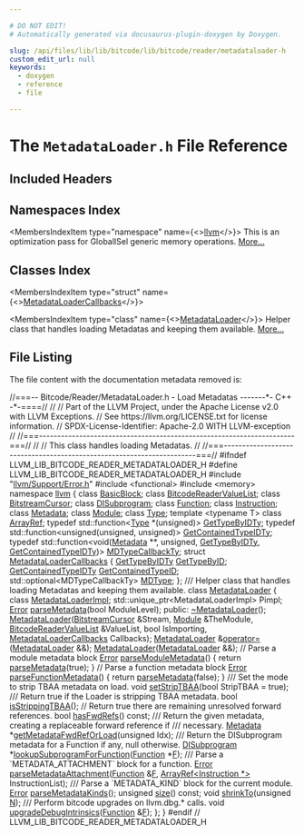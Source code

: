 ```yaml
---

# DO NOT EDIT!
# Automatically generated via docusaurus-plugin-doxygen by Doxygen.

slug: /api/files/lib/lib/bitcode/lib/bitcode/reader/metadataloader-h
custom_edit_url: null
keywords:
  - doxygen
  - reference
  - file

---
```





# The `MetadataLoader.h` File Reference

<DoxygenPage pluginConfig={pluginConfig}>



## Included Headers

<IncludesList>
<IncludesListItem
  filePath="llvm/Support/Error.h"
  permalink="/docs/api/files/include/include/llvm/include/llvm/support/error-h"
  isLocal="true" />
<IncludesListItem
  filePath="functional"
  permalink=""
  isLocal="false" />
<IncludesListItem
  filePath="memory"
  permalink=""
  isLocal="false" />
</IncludesList>

## Namespaces Index

<MembersIndex>

<MembersIndexItem
  type="namespace"
  name={<><a href="/docs/api/namespaces/llvm">llvm</a></>}>
This is an optimization pass for GlobalISel generic memory operations. <a href="/docs/api/namespaces/llvm/#details">More...</a>
</MembersIndexItem>

</MembersIndex>

## Classes Index

<MembersIndex>

<MembersIndexItem
  type="struct"
  name={<><a href="/docs/api/structs/llvm/metadataloadercallbacks">MetadataLoaderCallbacks</a></>}>
</MembersIndexItem>

<MembersIndexItem
  type="class"
  name={<><a href="/docs/api/classes/llvm/metadataloader">MetadataLoader</a></>}>
Helper class that handles loading Metadatas and keeping them available. <a href="/docs/api/classes/llvm/metadataloader/#details">More...</a>
</MembersIndexItem>

</MembersIndex>


## File Listing

The file content with the documentation metadata removed is:

<ProgramListing>

<Link id="l00001" /><CodeLine lineNumber="1"><span class="doxyHighlightComment">//===-- Bitcode/Reader/MetadataLoader.h - Load Metadatas -------&#42;- C++ -&#42;-====//</span></CodeLine>
<Link id="l00002" /><CodeLine lineNumber="2"><span class="doxyHighlightComment">//</span></CodeLine>
<Link id="l00003" /><CodeLine lineNumber="3"><span class="doxyHighlightComment">// Part of the LLVM Project, under the Apache License v2.0 with LLVM Exceptions.</span></CodeLine>
<Link id="l00004" /><CodeLine lineNumber="4"><span class="doxyHighlightComment">// See https://llvm.org/LICENSE.txt for license information.</span></CodeLine>
<Link id="l00005" /><CodeLine lineNumber="5"><span class="doxyHighlightComment">// SPDX-License-Identifier: Apache-2.0 WITH LLVM-exception</span></CodeLine>
<Link id="l00006" /><CodeLine lineNumber="6"><span class="doxyHighlightComment">//</span></CodeLine>
<Link id="l00007" /><CodeLine lineNumber="7"><span class="doxyHighlightComment">//===----------------------------------------------------------------------===//</span></CodeLine>
<Link id="l00008" /><CodeLine lineNumber="8"><span class="doxyHighlightComment">//</span></CodeLine>
<Link id="l00009" /><CodeLine lineNumber="9"><span class="doxyHighlightComment">// This class handles loading Metadatas.</span></CodeLine>
<Link id="l00010" /><CodeLine lineNumber="10"><span class="doxyHighlightComment">//</span></CodeLine>
<Link id="l00011" /><CodeLine lineNumber="11"><span class="doxyHighlightComment">//===----------------------------------------------------------------------===//</span></CodeLine>
<Link id="l00012" /><CodeLine lineNumber="12"></CodeLine>
<Link id="l00013" /><CodeLine lineNumber="13"><span class="doxyHighlightPreprocessor">#ifndef LLVM&#95;LIB&#95;BITCODE&#95;READER&#95;METADATALOADER&#95;H</span></CodeLine>
<Link id="l00014" /><CodeLine lineNumber="14"><span class="doxyHighlightPreprocessor">#define LLVM&#95;LIB&#95;BITCODE&#95;READER&#95;METADATALOADER&#95;H</span></CodeLine>
<Link id="l00015" /><CodeLine lineNumber="15"></CodeLine>
<Link id="l00016" /><CodeLine lineNumber="16"><span class="doxyHighlightPreprocessor">#include &quot;<a href="/docs/api/files/include/include/llvm/include/llvm/support/error-h">llvm/Support/Error.h</a>&quot;</span></CodeLine>
<Link id="l00017" /><CodeLine lineNumber="17"></CodeLine>
<Link id="l00018" /><CodeLine lineNumber="18"><span class="doxyHighlightPreprocessor">#include &lt;functional&gt;</span></CodeLine>
<Link id="l00019" /><CodeLine lineNumber="19"><span class="doxyHighlightPreprocessor">#include &lt;memory&gt;</span></CodeLine>
<Link id="l00020" /><CodeLine lineNumber="20"></CodeLine>
<Link id="l00021" /><CodeLine lineNumber="21"><span class="doxyHighlightKeyword">namespace </span><span class="doxyHighlight"><a href="/docs/api/namespaces/llvm">llvm</a> &#123;</span></CodeLine>
<Link id="l00022" /><CodeLine lineNumber="22"><span class="doxyHighlightKeyword">class </span><span class="doxyHighlight"><a href="/docs/api/classes/llvm/basicblock">BasicBlock</a>;</span></CodeLine>
<Link id="l00023" /><CodeLine lineNumber="23"><span class="doxyHighlightKeyword">class </span><span class="doxyHighlight"><a href="/docs/api/classes/llvm/bitcodereadervaluelist">BitcodeReaderValueList</a>;</span></CodeLine>
<Link id="l00024" /><CodeLine lineNumber="24"><span class="doxyHighlightKeyword">class </span><span class="doxyHighlight"><a href="/docs/api/classes/llvm/bitstreamcursor">BitstreamCursor</a>;</span></CodeLine>
<Link id="l00025" /><CodeLine lineNumber="25"><span class="doxyHighlightKeyword">class </span><span class="doxyHighlight"><a href="/docs/api/classes/llvm/disubprogram">DISubprogram</a>;</span></CodeLine>
<Link id="l00026" /><CodeLine lineNumber="26"><span class="doxyHighlightKeyword">class </span><span class="doxyHighlight"><a href="/docs/api/classes/llvm/function">Function</a>;</span></CodeLine>
<Link id="l00027" /><CodeLine lineNumber="27"><span class="doxyHighlightKeyword">class </span><span class="doxyHighlight"><a href="/docs/api/classes/llvm/instruction">Instruction</a>;</span></CodeLine>
<Link id="l00028" /><CodeLine lineNumber="28"><span class="doxyHighlightKeyword">class </span><span class="doxyHighlight"><a href="/docs/api/classes/llvm/metadata">Metadata</a>;</span></CodeLine>
<Link id="l00029" /><CodeLine lineNumber="29"><span class="doxyHighlightKeyword">class </span><span class="doxyHighlight"><a href="/docs/api/classes/llvm/module">Module</a>;</span></CodeLine>
<Link id="l00030" /><CodeLine lineNumber="30"><span class="doxyHighlightKeyword">class </span><span class="doxyHighlight"><a href="/docs/api/classes/llvm/type">Type</a>;</span></CodeLine>
<Link id="l00031" /><CodeLine lineNumber="31"><span class="doxyHighlightKeyword">template</span><span class="doxyHighlight"> &lt;</span><span class="doxyHighlightKeyword">typename</span><span class="doxyHighlight"> T&gt; </span><span class="doxyHighlightKeyword">class </span><span class="doxyHighlight"><a href="/docs/api/classes/llvm/arrayref">ArrayRef</a>;</span></CodeLine>
<Link id="l00032" /><CodeLine lineNumber="32"></CodeLine>
<Link id="l00033" /><CodeLine lineNumber="33"><span class="doxyHighlightKeyword">typedef</span><span class="doxyHighlight"> std::function&lt;<a href="/docs/api/classes/llvm/type">Type</a> &#42;(unsigned)&gt; <a href="/docs/api/namespaces/llvm/#a23ee5b485c4af83a105d5c878854b978">GetTypeByIDTy</a>;</span></CodeLine>
<Link id="l00034" /><CodeLine lineNumber="34"></CodeLine>
<Link id="l00035" /><CodeLine lineNumber="35"><span class="doxyHighlightKeyword">typedef</span><span class="doxyHighlight"> std::function&lt;unsigned(</span><span class="doxyHighlightKeywordType">unsigned</span><span class="doxyHighlight">, </span><span class="doxyHighlightKeywordType">unsigned</span><span class="doxyHighlight">)&gt; <a href="/docs/api/namespaces/llvm/#a2d982bab8d9e6a32125c4365e4337a72">GetContainedTypeIDTy</a>;</span></CodeLine>
<Link id="l00036" /><CodeLine lineNumber="36"></CodeLine>
<Link id="l00037" /><CodeLine lineNumber="37"><span class="doxyHighlightKeyword">typedef</span><span class="doxyHighlight"> std::function&lt;void(<a href="/docs/api/classes/llvm/metadata">Metadata</a> &#42;&#42;, </span><span class="doxyHighlightKeywordType">unsigned</span><span class="doxyHighlight">, <a href="/docs/api/namespaces/llvm/#a23ee5b485c4af83a105d5c878854b978">GetTypeByIDTy</a>,</span></CodeLine>
<Link id="l00038" /><CodeLine lineNumber="38"><span class="doxyHighlight">                           <a href="/docs/api/namespaces/llvm/#a2d982bab8d9e6a32125c4365e4337a72">GetContainedTypeIDTy</a>)&gt;</span></CodeLine>
<Link id="l00039" /><CodeLine lineNumber="39"><span class="doxyHighlight">    <a href="/docs/api/namespaces/llvm/#a6d3b05383acd6955e70097b03e895e4c">MDTypeCallbackTy</a>;</span></CodeLine>
<Link id="l00040" /><CodeLine lineNumber="40"></CodeLine>
<Link id="l00041" /><CodeLine lineNumber="41" lineLink="/docs/api/structs/llvm/metadataloadercallbacks"><span class="doxyHighlightKeyword">struct </span><span class="doxyHighlight"><a href="/docs/api/structs/llvm/metadataloadercallbacks">MetadataLoaderCallbacks</a> &#123;</span></CodeLine>
<Link id="l00042" /><CodeLine lineNumber="42" lineLink="/docs/api/structs/llvm/metadataloadercallbacks/#a663ddf4028885914ef71d4c745170b48"><span class="doxyHighlight">  <a href="/docs/api/namespaces/llvm/#a23ee5b485c4af83a105d5c878854b978">GetTypeByIDTy</a> <a href="/docs/api/structs/llvm/metadataloadercallbacks/#a663ddf4028885914ef71d4c745170b48">GetTypeByID</a>;</span></CodeLine>
<Link id="l00043" /><CodeLine lineNumber="43" lineLink="/docs/api/structs/llvm/metadataloadercallbacks/#a925adc88760eef05defdbcef5b5d2185"><span class="doxyHighlight">  <a href="/docs/api/namespaces/llvm/#a2d982bab8d9e6a32125c4365e4337a72">GetContainedTypeIDTy</a> <a href="/docs/api/structs/llvm/metadataloadercallbacks/#a925adc88760eef05defdbcef5b5d2185">GetContainedTypeID</a>;</span></CodeLine>
<Link id="l00044" /><CodeLine lineNumber="44" lineLink="/docs/api/structs/llvm/metadataloadercallbacks/#af23091446946b6dbc5152f92b895dfbb"><span class="doxyHighlight">  std::optional&lt;MDTypeCallbackTy&gt; <a href="/docs/api/structs/llvm/metadataloadercallbacks/#af23091446946b6dbc5152f92b895dfbb">MDType</a>;</span></CodeLine>
<Link id="l00045" /><CodeLine lineNumber="45"><span class="doxyHighlight">&#125;;</span></CodeLine>
<Link id="l00046" /><CodeLine lineNumber="46"></CodeLine>
<Link id="l00047" /><CodeLine lineNumber="47"><span class="doxyHighlightComment">/// Helper class that handles loading Metadatas and keeping them available.</span></CodeLine>
<Link id="l00048" /><CodeLine lineNumber="48" lineLink="/docs/api/classes/llvm/metadataloader"><span class="doxyHighlightKeyword">class </span><span class="doxyHighlight"><a href="/docs/api/classes/llvm/metadataloader/#a7663a50efd7b21f8483349b7e4d47408">MetadataLoader</a> &#123;</span></CodeLine>
<Link id="l00049" /><CodeLine lineNumber="49"><span class="doxyHighlight">  </span><span class="doxyHighlightKeyword">class </span><span class="doxyHighlight"><a href="/docs/api/classes/metadataloader/metadataloaderimpl">MetadataLoaderImpl</a>;</span></CodeLine>
<Link id="l00050" /><CodeLine lineNumber="50"><span class="doxyHighlight">  std::unique&#95;ptr&lt;MetadataLoaderImpl&gt; Pimpl;</span></CodeLine>
<Link id="l00051" /><CodeLine lineNumber="51"><span class="doxyHighlight">  <a href="/docs/api/classes/llvm/error">Error</a> <a href="/docs/api/files/lib/lib/profiledata/sampleprofreader-cpp/#aee16ef63867cb58a1e046d39fb99e49f">parseMetadata</a>(</span><span class="doxyHighlightKeywordType">bool</span><span class="doxyHighlight"> ModuleLevel);</span></CodeLine>
<Link id="l00052" /><CodeLine lineNumber="52"></CodeLine>
<Link id="l00053" /><CodeLine lineNumber="53"><span class="doxyHighlightKeyword">public</span><span class="doxyHighlight">:</span></CodeLine>
<Link id="l00054" /><CodeLine lineNumber="54" lineLink="/docs/api/classes/llvm/metadataloader/#a0db417cf51f57ed1081e947f82d2db7e"><span class="doxyHighlight">  <a href="/docs/api/classes/llvm/metadataloader/#a0db417cf51f57ed1081e947f82d2db7e">~MetadataLoader</a>();</span></CodeLine>
<Link id="l00055" /><CodeLine lineNumber="55"><span class="doxyHighlight">  <a href="/docs/api/classes/llvm/metadataloader/#a7663a50efd7b21f8483349b7e4d47408">MetadataLoader</a>(<a href="/docs/api/classes/llvm/bitstreamcursor">BitstreamCursor</a> &amp;Stream, <a href="/docs/api/classes/llvm/module">Module</a> &amp;TheModule,</span></CodeLine>
<Link id="l00056" /><CodeLine lineNumber="56"><span class="doxyHighlight">                 <a href="/docs/api/classes/llvm/bitcodereadervaluelist">BitcodeReaderValueList</a> &amp;ValueList, </span><span class="doxyHighlightKeywordType">bool</span><span class="doxyHighlight"> IsImporting,</span></CodeLine>
<Link id="l00057" /><CodeLine lineNumber="57"><span class="doxyHighlight">                 <a href="/docs/api/structs/llvm/metadataloadercallbacks">MetadataLoaderCallbacks</a> Callbacks);</span></CodeLine>
<Link id="l00058" /><CodeLine lineNumber="58"><span class="doxyHighlight">  <a href="/docs/api/classes/llvm/metadataloader/#a7663a50efd7b21f8483349b7e4d47408">MetadataLoader</a> &amp;<a href="/docs/api/classes/llvm/metadataloader/#aed2a56fc8179345f30225758db4f6adb">operator=</a>(<a href="/docs/api/classes/llvm/metadataloader/#a7663a50efd7b21f8483349b7e4d47408">MetadataLoader</a> &amp;&amp;);</span></CodeLine>
<Link id="l00059" /><CodeLine lineNumber="59"><span class="doxyHighlight">  <a href="/docs/api/classes/llvm/metadataloader/#a7663a50efd7b21f8483349b7e4d47408">MetadataLoader</a>(<a href="/docs/api/classes/llvm/metadataloader/#a7663a50efd7b21f8483349b7e4d47408">MetadataLoader</a> &amp;&amp;);</span></CodeLine>
<Link id="l00060" /><CodeLine lineNumber="60"></CodeLine>
<Link id="l00061" /><CodeLine lineNumber="61"><span class="doxyHighlight">  </span><span class="doxyHighlightComment">// Parse a module metadata block</span></CodeLine>
<Link id="l00062" /><CodeLine lineNumber="62" lineLink="/docs/api/classes/llvm/metadataloader/#a9d55ca912c114ec1720fcaf32dd4360d"><span class="doxyHighlight">  <a href="/docs/api/classes/llvm/error">Error</a> <a href="/docs/api/classes/llvm/metadataloader/#a9d55ca912c114ec1720fcaf32dd4360d">parseModuleMetadata</a>() &#123; </span><span class="doxyHighlightKeywordFlow">return</span><span class="doxyHighlight"> <a href="/docs/api/files/lib/lib/profiledata/sampleprofreader-cpp/#aee16ef63867cb58a1e046d39fb99e49f">parseMetadata</a>(</span><span class="doxyHighlightKeyword">true</span><span class="doxyHighlight">); &#125;</span></CodeLine>
<Link id="l00063" /><CodeLine lineNumber="63"></CodeLine>
<Link id="l00064" /><CodeLine lineNumber="64"><span class="doxyHighlight">  </span><span class="doxyHighlightComment">// Parse a function metadata block</span></CodeLine>
<Link id="l00065" /><CodeLine lineNumber="65" lineLink="/docs/api/classes/llvm/metadataloader/#a1d7b1e6efd2239f16d80d9eebf7cf721"><span class="doxyHighlight">  <a href="/docs/api/classes/llvm/error">Error</a> <a href="/docs/api/classes/llvm/metadataloader/#a1d7b1e6efd2239f16d80d9eebf7cf721">parseFunctionMetadata</a>() &#123; </span><span class="doxyHighlightKeywordFlow">return</span><span class="doxyHighlight"> <a href="/docs/api/files/lib/lib/profiledata/sampleprofreader-cpp/#aee16ef63867cb58a1e046d39fb99e49f">parseMetadata</a>(</span><span class="doxyHighlightKeyword">false</span><span class="doxyHighlight">); &#125;</span></CodeLine>
<Link id="l00066" /><CodeLine lineNumber="66"></CodeLine>
<Link id="l00067" /><CodeLine lineNumber="67"><span class="doxyHighlightComment">  /// Set the mode to strip TBAA metadata on load.</span></CodeLine>
<Link id="l00068" /><CodeLine lineNumber="68"><span class="doxyHighlight">  </span><span class="doxyHighlightKeywordType">void</span><span class="doxyHighlight"> <a href="/docs/api/classes/llvm/metadataloader/#a9da07a79d3a7382bc009dbee67218741">setStripTBAA</a>(</span><span class="doxyHighlightKeywordType">bool</span><span class="doxyHighlight"> StripTBAA = </span><span class="doxyHighlightKeyword">true</span><span class="doxyHighlight">);</span></CodeLine>
<Link id="l00069" /><CodeLine lineNumber="69"></CodeLine>
<Link id="l00070" /><CodeLine lineNumber="70"><span class="doxyHighlightComment">  /// Return true if the Loader is stripping TBAA metadata.</span></CodeLine>
<Link id="l00071" /><CodeLine lineNumber="71"><span class="doxyHighlight">  </span><span class="doxyHighlightKeywordType">bool</span><span class="doxyHighlight"> <a href="/docs/api/classes/llvm/metadataloader/#aa7d19527d8359961ed5060235b112fad">isStrippingTBAA</a>();</span></CodeLine>
<Link id="l00072" /><CodeLine lineNumber="72"></CodeLine>
<Link id="l00073" /><CodeLine lineNumber="73"><span class="doxyHighlight">  </span><span class="doxyHighlightComment">// Return true there are remaining unresolved forward references.</span></CodeLine>
<Link id="l00074" /><CodeLine lineNumber="74"><span class="doxyHighlight">  </span><span class="doxyHighlightKeywordType">bool</span><span class="doxyHighlight"> <a href="/docs/api/classes/llvm/metadataloader/#afc84b9d84b7bac260ce37dae8a3107bf">hasFwdRefs</a>() </span><span class="doxyHighlightKeyword">const</span><span class="doxyHighlight">;</span></CodeLine>
<Link id="l00075" /><CodeLine lineNumber="75"></CodeLine>
<Link id="l00076" /><CodeLine lineNumber="76"><span class="doxyHighlightComment">  /// Return the given metadata, creating a replaceable forward reference if</span></CodeLine>
<Link id="l00077" /><CodeLine lineNumber="77"><span class="doxyHighlightComment">  /// necessary.</span></CodeLine>
<Link id="l00078" /><CodeLine lineNumber="78"><span class="doxyHighlight">  <a href="/docs/api/classes/llvm/metadata">Metadata</a> &#42;<a href="/docs/api/classes/llvm/metadataloader/#a799cb501f821cc03e8dc95dea29d8787">getMetadataFwdRefOrLoad</a>(</span><span class="doxyHighlightKeywordType">unsigned</span><span class="doxyHighlight"> Idx);</span></CodeLine>
<Link id="l00079" /><CodeLine lineNumber="79"></CodeLine>
<Link id="l00080" /><CodeLine lineNumber="80"><span class="doxyHighlightComment">  /// Return the DISubprogram metadata for a Function if any, null otherwise.</span></CodeLine>
<Link id="l00081" /><CodeLine lineNumber="81"><span class="doxyHighlight">  <a href="/docs/api/classes/llvm/disubprogram">DISubprogram</a> &#42;<a href="/docs/api/classes/llvm/metadataloader/#abb386b970ebefd8a0e667b3574518f37">lookupSubprogramForFunction</a>(<a href="/docs/api/classes/llvm/function">Function</a> &#42;<a href="/docs/api/files/lib/lib/support/md5-cpp/#a96d73bbd7af15cb1fc38c3f4a3bd82e9">F</a>);</span></CodeLine>
<Link id="l00082" /><CodeLine lineNumber="82"></CodeLine>
<Link id="l00083" /><CodeLine lineNumber="83"><span class="doxyHighlightComment">  /// Parse a &#96;METADATA&#95;ATTACHMENT&#96; block for a function.</span></CodeLine>
<Link id="l00084" /><CodeLine lineNumber="84"><span class="doxyHighlight">  <a href="/docs/api/classes/llvm/error">Error</a> <a href="/docs/api/classes/llvm/metadataloader/#aaa3cb789f207276c40bd0b3f5830299d">parseMetadataAttachment</a>(<a href="/docs/api/classes/llvm/function">Function</a> &amp;<a href="/docs/api/files/lib/lib/support/md5-cpp/#a96d73bbd7af15cb1fc38c3f4a3bd82e9">F</a>,</span></CodeLine>
<Link id="l00085" /><CodeLine lineNumber="85"><span class="doxyHighlight">                                <a href="/docs/api/classes/llvm/arrayref">ArrayRef&lt;Instruction &#42;&gt;</a> InstructionList);</span></CodeLine>
<Link id="l00086" /><CodeLine lineNumber="86"></CodeLine>
<Link id="l00087" /><CodeLine lineNumber="87"><span class="doxyHighlightComment">  /// Parse a &#96;METADATA&#95;KIND&#96; block for the current module.</span></CodeLine>
<Link id="l00088" /><CodeLine lineNumber="88"><span class="doxyHighlight">  <a href="/docs/api/classes/llvm/error">Error</a> <a href="/docs/api/classes/llvm/metadataloader/#a8d082cb18ad061683df8f6e3dc1b0959">parseMetadataKinds</a>();</span></CodeLine>
<Link id="l00089" /><CodeLine lineNumber="89"></CodeLine>
<Link id="l00090" /><CodeLine lineNumber="90"><span class="doxyHighlight">  </span><span class="doxyHighlightKeywordType">unsigned</span><span class="doxyHighlight"> <a href="/docs/api/classes/llvm/metadataloader/#abe51816119ee4f37ac90a14ed8d97e3b">size</a>() </span><span class="doxyHighlightKeyword">const</span><span class="doxyHighlight">;</span></CodeLine>
<Link id="l00091" /><CodeLine lineNumber="91"><span class="doxyHighlight">  </span><span class="doxyHighlightKeywordType">void</span><span class="doxyHighlight"> <a href="/docs/api/classes/llvm/metadataloader/#a88ddd0875b67b0b3af1dd5da677d3ae4">shrinkTo</a>(</span><span class="doxyHighlightKeywordType">unsigned</span><span class="doxyHighlight"> <a href="/docs/api/files/lib/lib/support/regcomp-c/#a0240ac851181b84ac374872dc5434ee4">N</a>);</span></CodeLine>
<Link id="l00092" /><CodeLine lineNumber="92"></CodeLine>
<Link id="l00093" /><CodeLine lineNumber="93"><span class="doxyHighlightComment">  /// Perform bitcode upgrades on llvm.dbg.&#42; calls.</span></CodeLine>
<Link id="l00094" /><CodeLine lineNumber="94"><span class="doxyHighlight">  </span><span class="doxyHighlightKeywordType">void</span><span class="doxyHighlight"> <a href="/docs/api/classes/llvm/metadataloader/#a820ffc587c59d62cf589b71d54bde022">upgradeDebugIntrinsics</a>(<a href="/docs/api/classes/llvm/function">Function</a> &amp;<a href="/docs/api/files/lib/lib/support/md5-cpp/#a96d73bbd7af15cb1fc38c3f4a3bd82e9">F</a>);</span></CodeLine>
<Link id="l00095" /><CodeLine lineNumber="95"><span class="doxyHighlight">&#125;;</span></CodeLine>
<Link id="l00096" /><CodeLine lineNumber="96"><span class="doxyHighlight">&#125;</span></CodeLine>
<Link id="l00097" /><CodeLine lineNumber="97"></CodeLine>
<Link id="l00098" /><CodeLine lineNumber="98"><span class="doxyHighlightPreprocessor">#endif </span><span class="doxyHighlightComment">// LLVM&#95;LIB&#95;BITCODE&#95;READER&#95;METADATALOADER&#95;H</span></CodeLine>

</ProgramListing>


</DoxygenPage>

